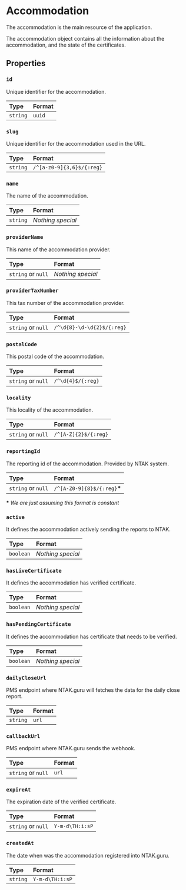 
# Accommodation

The accommodation is the main resource of the application.

The accommodation object contains all the information about the accommodation, and the state of the certificates.

## Properties

### `id`

Unique identifier for the accommodation.

| Type     | Format |
|:---------|:-------|
| `string` | `uuid` |

### `slug`

Unique identifier for the accommodation used in the URL.

| Type     | Format                    |
|:---------|:--------------------------|
| `string` | `/^[a-z0-9]{3,6}$/{:reg}` |

### `name`

The name of the accommodation.

| Type     | Format            |
|:---------|:------------------|
| `string` | _Nothing special_ |

### `providerName`

This name of the accommodation provider.

| Type               | Format            |
|:-------------------|:------------------|
| `string` or `null` | _Nothing special_ |

### `providerTaxNumber`

This tax number of the accommodation provider.

| Type               | Format                     |
|:-------------------|:---------------------------|
| `string` or `null` | `/^\d{8}-\d-\d{2}$/{:reg}` |

### `postalCode`

This postal code of the accommodation.

| Type               | Format            |
|:-------------------|:------------------|
| `string` or `null` | `/^\d{4}$/{:reg}` |

### `locality`

This locality of the accommodation.

| Type               | Format               |
|:-------------------|:---------------------|
| `string` or `null` | `/^[A-Z]{2}$/{:reg}` |

### `reportingId`

The reporting id of the accommodation. Provided by NTAK system.

| Type               | Format                        |
|:-------------------|:------------------------------|
| `string` or `null` | `/^[A-Z0-9]{8}$/{:reg}`__\*__ |

__\*__ _We are just assuming this format is constant_

### `active`

It defines the accommodation actively sending the reports to NTAK.

| Type      | Format            |
|:----------|:------------------|
| `boolean` | _Nothing special_ |

### `hasLiveCertificate`

It defines the accommodation has verified certificate.

| Type      | Format            |
|:----------|:------------------|
| `boolean` | _Nothing special_ |

### `hasPendingCertificate`

It defines the accommodation has certificate that needs to be verified.

| Type      | Format            |
|:----------|:------------------|
| `boolean` | _Nothing special_ |

### `dailyCloseUrl`

PMS endpoint where NTAK.guru will fetches the data for the daily close report.

| Type     | Format |
|:---------|:-------|
| `string` | `url`  |

### `callbackUrl`

PMS endpoint where NTAK.guru sends the webhook.

| Type               | Format |
|:-------------------|:-------|
| `string` or `null` | `url`  |

### `expireAt`

The expiration date of the verified certificate.

| Type               | Format          |
|:-------------------|:----------------|
| `string` or `null` | `Y-m-d\TH:i:sP` |

### `createdAt`

The date when was the accommodation registered into NTAK.guru.

| Type     | Format          |
|:---------|:----------------|
| `string` | `Y-m-d\TH:i:sP` |

